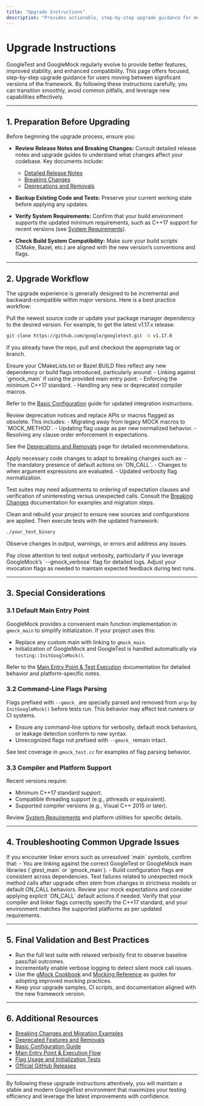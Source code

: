 ```yaml
---
title: "Upgrade Instructions"
description: "Provides actionable, step-by-step upgrade guidance for moving between significant versions, including cross-version compatibility notes, manual intervention requirements, and known pitfalls. This ensures users can confidently transition to newer releases."
---
```


# Upgrade Instructions

GoogleTest and GoogleMock regularly evolve to provide better features, improved stability, and enhanced compatibility. This page offers focused, step-by-step upgrade guidance for users moving between significant versions of the framework. By following these instructions carefully, you can transition smoothly, avoid common pitfalls, and leverage new capabilities effectively.

---

## 1. Preparation Before Upgrading

Before beginning the upgrade process, ensure you:

- **Review Release Notes and Breaking Changes:** Consult detailed release notes and upgrade guides to understand what changes affect your codebase. Key documents include:
  - [Detailed Release Notes](../release-history/detailed-release-notes)
  - [Breaking Changes](../upgrade-guides/breaking-changes)
  - [Deprecations and Removals](../upgrade-guides/deprecations-and-removals)

- **Backup Existing Code and Tests:** Preserve your current working state before applying any updates.

- **Verify System Requirements:** Confirm that your build environment supports the updated minimum requirements, such as C++17 support for recent versions (see [System Requirements](../../getting-started/prerequisites-installation/system-requirements)).

- **Check Build System Compatibility:** Make sure your build scripts (CMake, Bazel, etc.) are aligned with the new version’s conventions and flags.

---

## 2. Upgrade Workflow

The upgrade experience is generally designed to be incremental and backward-compatible within major versions. Here is a best practice workflow:

<Steps>
<Step title="Update GoogleTest and GoogleMock Sources">
Pull the newest source code or update your package manager dependency to the desired version. For example, to get the latest v1.17.x release:

```bash
git clone https://github.com/google/googletest.git -b v1.17.0
```

If you already have the repo, pull and checkout the appropriate tag or branch.
</Step>

<Step title="Adjust Your Build Configuration">
Ensure your CMakeLists.txt or Bazel BUILD files reflect any new dependency or build flags introduced, particularly around:
- Linking against `gmock_main` if using the provided main entry point.
- Enforcing the minimum C++17 standard.
- Handling any new or deprecated compiler macros.

Refer to the [Basic Configuration](../../getting-started/initial-configuration-validation/basic-configuration) guide for updated integration instructions.
</Step>

<Step title="Address Deprecated or Removed Features">
Review deprecation notices and replace APIs or macros flagged as obsolete. This includes:
- Migrating away from legacy MOCK macros to `MOCK_METHOD`.
- Updating flag usage as per new normalized behavior.
- Resolving any clause order enforcement in expectations.

See the [Deprecations and Removals](../upgrade-guides/deprecations-and-removals) page for detailed recommendations.
</Step>

<Step title="Modify Test Code for Breaking Changes">
Apply necessary code changes to adapt to breaking changes such as:
- The mandatory presence of default actions on `ON_CALL`.
- Changes to when argument expressions are evaluated.
- Updated verbosity flag normalization.

Test suites may need adjustments to ordering of expectation clauses and verification of uninteresting versus unexpected calls. Consult the [Breaking Changes](../upgrade-guides/breaking-changes) documentation for examples and migration steps.
</Step>

<Step title="Rebuild and Run Tests">
Clean and rebuild your project to ensure new sources and configurations are applied. Then execute tests with the updated framework:

```bash
./your_test_binary
```

Observe changes in output, warnings, or errors and address any issues.
</Step>

<Step title="Monitor Runtime Behavior and Logging">
Pay close attention to test output verbosity, particularly if you leverage GoogleMock’s `--gmock_verbose` flag for detailed logs. Adjust your invocation flags as needed to maintain expected feedback during test runs.
</Step>
</Steps>

---

## 3. Special Considerations

### 3.1 Default Main Entry Point

GoogleMock provides a convenient main function implementation in `gmock_main` to simplify initialization. If your project uses this:

- Replace any custom main with linking to `gmock_main`.
- Initialization of GoogleMock and GoogleTest is handled automatically via `testing::InitGoogleMock()`.

Refer to the [Main Entry Point & Test Execution](../../concepts/core-architecture/main-entry-and-execution) documentation for detailed behavior and platform-specific notes.

### 3.2 Command-Line Flags Parsing

Flags prefixed with `--gmock_` are specially parsed and removed from `argv` by `InitGoogleMock()` before tests run. This behavior may affect test runners or CI systems.

- Ensure any command-line options for verbosity, default mock behaviors, or leakage detection conform to new syntax.
- Unrecognized flags not prefixed with `--gmock_` remain intact.

See test coverage in `gmock_test.cc` for examples of flag parsing behavior.

### 3.3 Compiler and Platform Support

Recent versions require:

- Minimum C++17 standard support.
- Compatible threading support (e.g., pthreads or equivalent).
- Supported compiler versions (e.g., Visual C++ 2015 or later).

Review [System Requirements](../../getting-started/prerequisites-installation/system-requirements) and platform utilities for specific details.

---

## 4. Troubleshooting Common Upgrade Issues

<Tip>
If you encounter linker errors such as unresolved `main` symbols, confirm that:
- You are linking against the correct GoogleTest or GoogleMock main libraries (`gtest_main` or `gmock_main`).
- Build configuration flags are consistent across dependencies.
</Tip>

<Warning>
Test failures related to unexpected mock method calls after upgrade often stem from changes in strictness models or default ON_CALL behaviors. Review your mock expectations and consider applying explicit `ON_CALL` default actions if needed.
</Warning>

<Check>
Verify that your compiler and linker flags correctly specify the C++17 standard, and your environment matches the supported platforms as per updated requirements.
</Check>

---

## 5. Final Validation and Best Practices

- Run the full test suite with relaxed verbosity first to observe baseline pass/fail outcomes.
- Incrementally enable verbose logging to detect silent mock call issues.
- Use the [gMock Cookbook](../../googletest-guides/advanced-mocking-patterns/actionable-mock-expectations) and [Mocking Reference](../../api-reference/mocking-apis/creating-mocks) as guides for adopting improved mocking practices.
- Keep your upgrade samples, CI scripts, and documentation aligned with the new framework version.

---

## 6. Additional Resources

- [Breaking Changes and Migration Examples](../upgrade-guides/breaking-changes)
- [Deprecated Features and Removals](../upgrade-guides/deprecations-and-removals)
- [Basic Configuration Guide](../../getting-started/initial-configuration-validation/basic-configuration)
- [Main Entry Point & Execution Flow](../../concepts/core-architecture/main-entry-and-execution)
- [Flag Usage and Initialization Tests](https://github.com/google/googletest/blob/main/googlemock/test/gmock_test.cc)
- [Official GitHub Releases](https://github.com/google/googletest/releases)

---

By following these upgrade instructions attentively, you will maintain a stable and modern GoogleTest environment that maximizes your testing efficiency and leverage the latest improvements with confidence.
